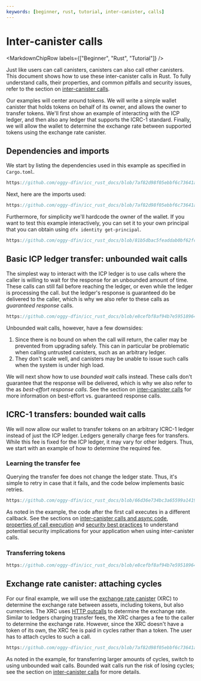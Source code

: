 ```yaml
---
keywords: [beginner, rust, tutorial, inter-canister, calls]
---
```



# Inter-canister calls

<MarkdownChipRow labels={["Beginner", "Rust", "Tutorial"]} />

Just like users can call canisters, canisters can also call other canisters. This document shows how to use these inter-canister calls in Rust. To fully understand calls, their properties, and common pitfalls and security issues, refer to the section on [inter-canister calls](/docs/current/developer-docs/smart-contracts/advanced-features/async-code).

Our examples will center around tokens. We will write a simple wallet canister that holds tokens on behalf of its owner, and allows the owner to transfer tokens. We'll first show an example of interacting with the ICP ledger, and then also any ledger that supports the ICRC-1 standard. Finally, we will allow the wallet to determine the exchange rate between supported tokens using the exchange rate canister.

## Dependencies and imports

We start by listing the dependencies used in this example as specified in `Cargo.toml`.

```rust reference
https://github.com/oggy-dfin/icc_rust_docs/blob/7af82d98f05ebbf6c73641a3013ca15db7944394/src/icc_rust_docs_backend/Cargo.toml#L11-L16
```

Next, here are the imports used:

```rust reference
https://github.com/oggy-dfin/icc_rust_docs/blob/7af82d98f05ebbf6c73641a3013ca15db7944394/src/icc_rust_docs_backend/src/lib.rs#L1-L8
```

Furthermore, for simplicity we'll hardcode the owner of the wallet. If you want to test this example interactively, you can set it to your own principal that you can obtain using `dfx identity get-principal`.

```rust reference
https://github.com/oggy-dfin/icc_rust_docs/blob/81b5dbac5feaddab0bf62fcc2f31fecf42b535c1/src/icc_rust_docs_backend/src/lib.rs#L9-L10
```
## Basic ICP ledger transfer: unbounded wait calls

The simplest way to interact with the ICP ledger is to use calls where the caller is willing to wait for the response for an unbounded amount of time. These calls can still fail before reaching the ledger, or even while the ledger is processing the call. but the ledger's response is guaranteed do be delivered to the caller, which is why we also refer to these calls as *guaranteed response*  calls.

```rust reference
https://github.com/oggy-dfin/icc_rust_docs/blob/e8cefbf8af94b7e595189648fa5de4a00dec7cc7/src/icc_rust_docs_backend/src/lib.rs#L13-L80
```

Unbounded wait calls, however, have a few downsides:
1. Since there is no bound on when the call will return, the caller may be prevented from upgrading safely. This can in particular be problematic when calling untrusted canisters, such as an arbitrary ledger.
2. They don't scale well, and canisters may be unable to issue such calls when the system is under high load.

We will next show how to use *bounded wait* calls instead. These calls don't guarantee that the response will be delivered, which is why we also refer to the as *best-effort response calls*. See the section on [inter-canister calls](/docs/current/developer-docs/smart-contracts/advanced-features/async-code) for more information on best-effort vs. guaranteed response calls.

## ICRC-1 transfers: bounded wait calls

We will now allow our wallet to transfer tokens on an arbitrary ICRC-1 ledger instead of just the ICP ledger. Ledgers generally charge fees for transfers. While this fee is fixed for the ICP ledger, it may vary for other ledgers. Thus, we start with an example of how to determine the required fee.

### Learning the transfer fee

Querying the transfer fee does not change the ledger state. Thus, it's simple to retry in case that it fails, and the code below implements basic retries.

```rust reference
https://github.com/oggy-dfin/icc_rust_docs/blob/66d36e734bc3a65599a1419ebf1f1b3e520924dc/src/icc_rust_docs_backend/src/lib.rs#L81-L130
```

As noted in the example, the code after the first call executes in a different callback. See the sections on [inter-canister calls and async code](/docs/current/developer-docs/smart-contracts/advanced-features/async-code), [properties of call execution](/docs/current/developer-docs/security/security-best-practices/inter-canister-calls) and [security best practices](docs/current/developer-docs/security/security-best-practices/inter-canister-calls) to understand potential security implications for your application when using inter-canister calls.

### Transferring tokens

```rust reference
https://github.com/oggy-dfin/icc_rust_docs/blob/e8cefbf8af94b7e595189648fa5de4a00dec7cc7/src/icc_rust_docs_backend/src/lib.rs#L135-L210
```

## Exchange rate canister: attaching cycles

For our final example, we will use the [exchange rate canister](/docs/current/developer-docs/defi/exchange-rate-canister/) (XRC) to determine the exchange rate between assets, including tokens, but also currencies. The XRC uses [HTTP outcalls](/docs/current/developer-docs/smart-contracts/advanced-features/https-outcalls/https-outcalls-overview) to determine the exchange rate. Similar to ledgers charging transfer fees, the XRC charges a fee to the caller to determine the exchange rate. However, since the XRC doesn't have a token of its own, the XRC fee is paid in cycles rather than a token. The user has to attach cycles to such a call.

```rust reference
https://github.com/oggy-dfin/icc_rust_docs/blob/7af82d98f05ebbf6c73641a3013ca15db7944394/src/icc_rust_docs_backend/src/lib.rs#L213-L245
```

As noted in the example, for transferring larger amounts of cycles, switch to using unbounded wait calls. Bounded wait calls run the risk of losing cycles; see the section on [inter-canister calls](/docs/current/developer-docs/smart-contracts/advanced-features/async-code) for more details.
